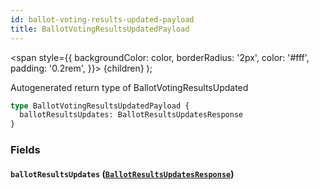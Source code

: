 ```yaml
---
id: ballot-voting-results-updated-payload
title: BallotVotingResultsUpdatedPayload
---
```


<span
style={{
      backgroundColor: color,
      borderRadius: '2px',
      color: '#fff',
      padding: '0.2rem',
    }}>
{children}
</span>
);

Autogenerated return type of BallotVotingResultsUpdated

```graphql
type BallotVotingResultsUpdatedPayload {
  ballotResultsUpdates: BallotResultsUpdatesResponse
}
```

### Fields

#### `ballotResultsUpdates` ([`BallotResultsUpdatesResponse`](/api/objects/ballot-results-updates-response))
